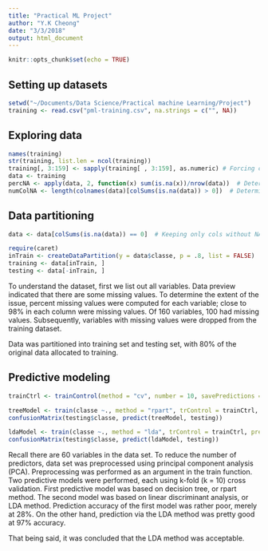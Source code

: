 ```yaml
---
title: "Practical ML Project"
author: "Y.K Cheong"
date: "3/3/2018"
output: html_document
---
```


```r
knitr::opts_chunk$set(echo = TRUE)
```

## Setting up datasets
```r
setwd("~/Documents/Data Science/Practical machine Learning/Project")
training <- read.csv("pml-training.csv", na.strings = c("", NA))
```

## Exploring data
```r
names(training)
str(training, list.len = ncol(training))
training[, 3:159] <- sapply(training[ , 3:159], as.numeric) # Forcing cols to numerics
data <- training
percNA <- apply(data, 2, function(x) sum(is.na(x))/nrow(data))  # Determine % missing data per col
numColNA <- length(colnames(data)[colSums(is.na(data)) > 0])  # Determine number of col with NAs
```

## Data partitioning
```r
data <- data[colSums(is.na(data)) == 0]  # Keeping only cols without NAs

require(caret)
inTrain <- createDataPartition(y = data$classe, p = .8, list = FALSE)
training <- data[inTrain, ]
testing <- data[-inTrain, ]
```
To understand the dataset, first we list out all variables. Data preview indicated that there are some missing values. To determine the extent of the issue, percent missing values were computed for each variable; close to 98% in each column were missing values. Of 160 variables, 100 had missing values. Subsequently, variables with missing values were dropped from the training dataset.

Data was partitioned into training set and testing set, with 80% of the original data allocated to training.

## Predictive modeling
```r
trainCtrl <- trainControl(method = "cv", number = 10, savePredictions = TRUE)

treeModel <- train(classe ~., method = "rpart", trControl = trainCtrl, preProcess = "pca", data = training)
confusionMatrix(testing$classe, predict(treeModel, testing))

ldaModel <- train(classe ~., method = "lda", trControl = trainCtrl, preProcess = "pca", data = training)
confusionMatrix(testing$classe, predict(ldaModel, testing))
```
Recall there are 60 variables in the data set. To reduce the number of predictors, data set was preprocessed using principal component analysis (PCA). Preprocessing was performed as an argument in the train function. Two predictive models were performed, each using k-fold (k = 10) cross validation. First predictive model was based on decision tree, or rpart method. The second model was based on linear discriminant analysis, or LDA method. Prediction accuracy of the first model was rather poor, merely at 28%. On the other hand, prediction via the LDA method was pretty good at 97% accuracy.

That being said, it was concluded that the LDA method was acceptable.